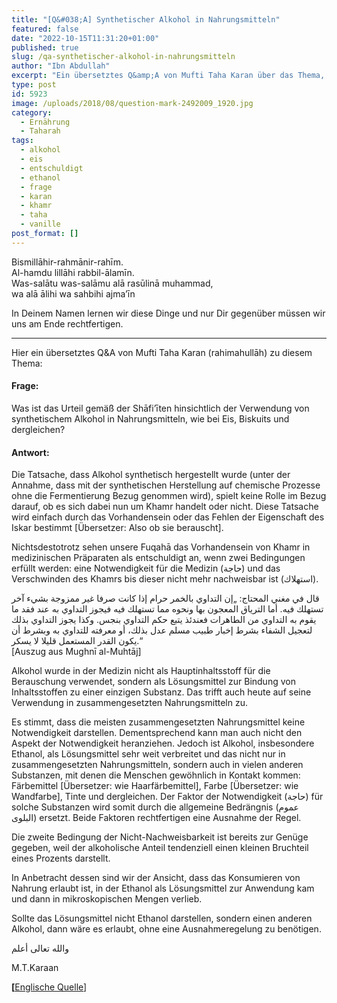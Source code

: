 ```yaml
---
title: "[Q&#038;A] Synthetischer Alkohol in Nahrungsmitteln"
featured: false
date: "2022-10-15T11:31:20+01:00"
published: true
slug: /qa-synthetischer-alkohol-in-nahrungsmitteln
author: "Ibn Abdullah"
excerpt: "Ein übersetztes Q&amp;A von Mufti Taha Karan über das Thema, wie man mit sehr geringen Mengen von Alkohol in Nahrungsmitteln umgehen soll."
type: post
id: 5923
image: /uploads/2018/08/question-mark-2492009_1920.jpg
category:
  - Ernährung
  - Taharah
tags:
  - alkohol
  - eis
  - entschuldigt
  - ethanol
  - frage
  - karan
  - khamr
  - taha
  - vanille
post_format: []
---
```


Bismillāhir-rahmānir-rahīm.  
Al-hamdu lillāhi rabbil-ālamīn.  
Was-salātu was-salāmu alā rasūlinā muhammad,  
wa alā ālihi wa sahbihi ajma’īn

In Deinem Namen lernen wir diese Dinge und nur Dir gegenüber müssen wir uns am Ende rechtfertigen.

---

Hier ein übersetztes Q&amp;A von Mufti Taha Karan (rahimahullāh) zu diesem Thema:

#### Frage:

Was ist das Urteil gemäß der Shāfi’īten hinsichtlich der Verwendung von synthetischem Alkohol in Nahrungsmitteln, wie bei Eis, Biskuits und dergleichen?

#### Antwort:

Die Tatsache, dass Alkohol synthetisch hergestellt wurde (unter der Annahme, dass mit der synthetischen Herstellung auf chemische Prozesse ohne die Fermentierung Bezug genommen wird), spielt keine Rolle im Bezug darauf, ob es sich dabei nun um Khamr handelt oder nicht. Diese Tatsache wird einfach durch das Vorhandensein oder das Fehlen der Eigenschaft des Iskar bestimmt \[Übersetzer: Also ob sie berauscht\].

Nichtsdestotrotz sehen unsere Fuqahā das Vorhandensein von Khamr in medizinischen Präparaten als entschuldigt an, wenn zwei Bedingungen erfüllt werden: eine Notwendigkeit für die Medizin (حاجة) und das Verschwinden des Khamrs bis dieser nicht mehr nachweisbar ist (استهلاك).

قال في مغني المحتاج: „إن التداوي بالخمر حرام إذا كانت صرفا غير ممزوجة بشيء آخر تستهلك فيه. أما الترياق المعجون بها ونحوه مما تستهلك فيه فيجوز التداوي به عند فقد ما يقوم به التداوي من الطاهرات فعندئذ يتبع حكم التداوي بنجس. وكذا يجوز التداوي بذلك لتعجيل الشفاء بشرط إخبار طبيب مسلم عدل بذلك، أو معرفته للتداوي به وبشرط أن يكون القدر المستعمل قليلا لا يسكر.“  
\[Auszug aus Mughnī al-Muhtāj\]

Alkohol wurde in der Medizin nicht als Hauptinhaltsstoff für die Berauschung verwendet, sondern als Lösungsmittel zur Bindung von Inhaltsstoffen zu einer einzigen Substanz. Das trifft auch heute auf seine Verwendung in zusammengesetzten Nahrungsmitteln zu.

Es stimmt, dass die meisten zusammengesetzten Nahrungsmittel keine Notwendigkeit darstellen. Dementsprechend kann man auch nicht den Aspekt der Notwendigkeit heranziehen. Jedoch ist Alkohol, insbesondere Ethanol, als Lösungsmittel sehr weit verbreitet und das nicht nur in zusammengesetzten Nahrungsmitteln, sondern auch in vielen anderen Substanzen, mit denen die Menschen gewöhnlich in Kontakt kommen: Färbemittel \[Übersetzer: wie Haarfärbemittel\], Farbe \[Übersetzer: wie Wandfarbe\], Tinte und dergleichen. Der Faktor der Notwendigkeit (حاجة) für solche Substanzen wird somit durch die allgemeine Bedrängnis (عموم البلوى) ersetzt. Beide Faktoren rechtfertigen eine Ausnahme der Regel.

Die zweite Bedingung der Nicht-Nachweisbarkeit ist bereits zur Genüge gegeben, weil der alkoholische Anteil tendenziell einen kleinen Bruchteil eines Prozents darstellt.

In Anbetracht dessen sind wir der Ansicht, dass das Konsumieren von Nahrung erlaubt ist, in der Ethanol als Lösungsmittel zur Anwendung kam und dann in mikroskopischen Mengen verlieb.

Sollte das Lösungsmittel nicht Ethanol darstellen, sondern einen anderen Alkohol, dann wäre es erlaubt, ohne eine Ausnahmeregelung zu benötigen.

والله تعالى أعلم

M.T.Karaan

**\[**[Englische Quelle](https://duai.org.za/fatawa_family)\]
